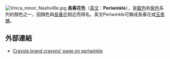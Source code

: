 {{Infobox color
|title=長春花色
|textcolor=#000000
|mod=hex
|CCCCFF
}}
[[Image:Vinca_minor_Nashvillle.jpg|thumb]] 
'''長春花色'''（[[英文|英文]]：'''Periwinkle'''），是[[藍色|藍色]]和[[紫色|紫色]]系列的顏色之一，因顏色與[[長春花|長春花]]相近而得名。英文Periwinkle可解成長春花或[[玉黍螺|玉黍螺]]。

==外部連結==
* [http://www.crayola.com/explore-colors/periwinkle.aspx Crayola brand crayons' page on periwinkle] {{Wayback|url=http://www.crayola.com/explore-colors/periwinkle.aspx |date=20210310071944 }}

{{Shades of blue}}
{{色彩小作品}}